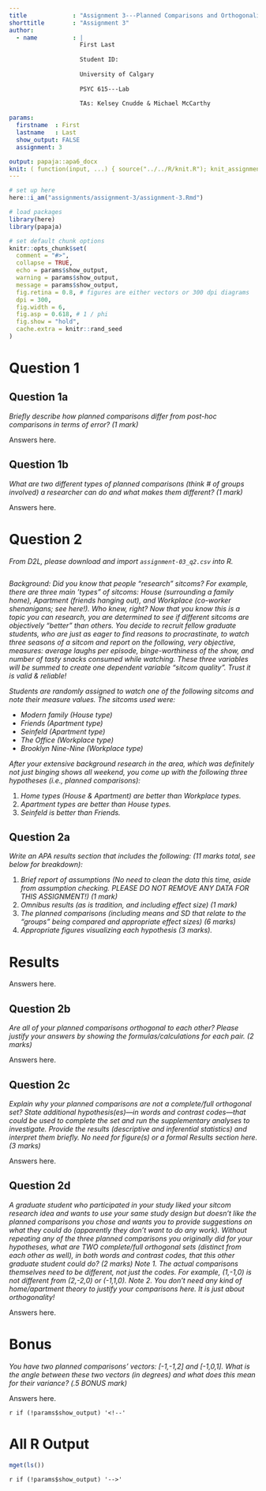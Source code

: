 ```yaml
---
title             : "Assignment 3---Planned Comparisons and Orthogonality."
shorttitle        : "Assignment 3"
author: 
  - name          : |
                    First Last
                    
                    Student ID: 
                    
                    University of Calgary
                    
                    PSYC 615---Lab
                    
                    TAs: Kelsey Cnudde & Michael McCarthy

params:
  firstname  : First
  lastname   : Last
  show_output: FALSE
  assignment: 3

output: papaja::apa6_docx
knit: ( function(input, ...) { source("../../R/knit.R"); knit_assignment(input, ...) })
---
```


```r
# set up here
here::i_am("assignments/assignment-3/assignment-3.Rmd")

# load packages
library(here)
library(papaja)

# set default chunk options
knitr::opts_chunk$set(
  comment = "#>",
  collapse = TRUE,
  echo = params$show_output,
  warning = params$show_output,
  message = params$show_output,
  fig.retina = 0.8, # figures are either vectors or 300 dpi diagrams
  dpi = 300,
  fig.width = 6,
  fig.asp = 0.618, # 1 / phi
  fig.show = "hold",
  cache.extra = knitr::rand_seed
)
```


# Question 1

## Question 1a

*Briefly describe how planned comparisons differ from post-hoc comparisons in terms of error? (1 mark) *

Answers here.

\newpage

## Question 1b

*What are two different types of planned comparisons (think # of groups involved) a researcher can do and what makes them different? (1 mark)*

Answers here.

\newpage

# Question 2

*From D2L, please download and import `assignment-03_q2.csv` into R.*

```r

```

*Background: Did you know that people "research" sitcoms? For example, there are three main 'types" of sitcoms: House (surrounding a family home), Apartment (friends hanging out), and Workplace (co-worker shenanigans; see here!). Who knew, right? Now that you know this is a topic you can research, you are determined to see if different sitcoms are objectively “better” than others. You decide to recruit fellow graduate students, who are just as eager to find reasons to procrastinate, to watch three seasons of a sitcom and report on the following, very objective, measures: average laughs per episode, binge-worthiness of the show, and number of tasty snacks consumed while watching. These three variables will be summed to create one dependent variable "sitcom quality". Trust it is valid & reliable!*

*Students are randomly assigned to watch one of the following sitcoms and note their measure values. The sitcoms used were:*

- *Modern family (House type)*
- *Friends (Apartment type)*
- *Seinfeld (Apartment type)*
- *The Office (Workplace type)*
- *Brooklyn Nine-Nine (Workplace type)*

*After your extensive background research in the area, which was definitely not just binging shows all weekend, you come up with the following three hypotheses (i.e., planned comparisons):*

1. *Home types (House & Apartment) are better than Workplace types.*
2. *Apartment types are better than House types.*
3. *Seinfeld is better than Friends.*

## Question 2a

*Write an APA results section that includes the following: (11 marks total, see below for breakdown):*

1. *Brief report of assumptions (No need to clean the data this time, aside from assumption checking. PLEASE DO NOT REMOVE ANY DATA FOR THIS ASSIGNMENT!) (1 mark)*
2. *Omnibus results (as is tradition, and including effect size) (1 mark)*
3. *The planned comparisons (including means and SD that relate to the “groups” being compared and appropriate effect sizes) (6 marks)*
4. *Appropriate figures visualizing each hypothesis (3 marks).*

# Results

Answers here.

\newpage

## Question 2b

*Are all of your planned comparisons orthogonal to each other? Please justify your answers by showing the formulas/calculations for each pair. (2 marks)*

Answers here.

\newpage

## Question 2c

*Explain why your planned comparisons are not a complete/full orthogonal set? State additional hypothesis(es)---in words and contrast codes---that could be used to complete the set and run the supplementary analyses to investigate. Provide the results (descriptive and inferential statistics) and interpret them briefly. No need for figure(s) or a formal Results section here. (3 marks)*

Answers here.

\newpage

## Question 2d

*A graduate student who participated in your study liked your sitcom research idea and wants to use your same study design but doesn’t like the planned comparisons you chose and wants you to provide suggestions on what they could do (apparently they don’t want to do any work). Without repeating any of the three planned comparisons you originally did for your hypotheses, what are TWO complete/full orthogonal sets (distinct from each other as well), in both words and contrast codes, that this other graduate student could do? (2 marks) Note 1. The actual comparisons themselves need to be different, not just the codes. For example, (1,-1,0) is not different from (2,-2,0) or (-1,1,0). Note 2. You don’t need any kind of home/apartment theory to justify your comparisons here. It is just about orthogonality!*

Answers here.

\newpage

# Bonus

*You have two planned comparisons’ vectors: [-1,-1,2] and [-1,0,1]. What is the angle between these two vectors (in degrees) and what does this mean for their variance? (.5 BONUS mark)*

Answers here.

<!-- Only display the section below if `params$show_output=TRUE` -->
`r if (!params$show_output) '<!--'` 

\newpage

# All R Output

```r
mget(ls())
```

`r if (!params$show_output) '-->'`
